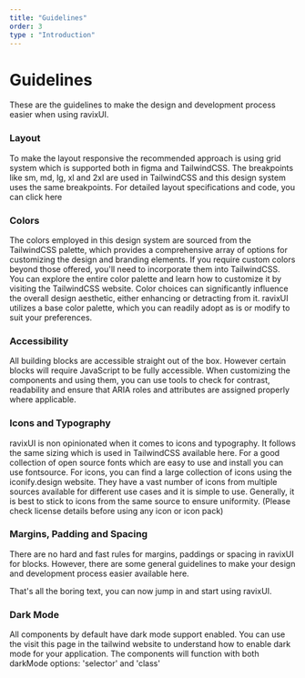 ```yaml
---
title: "Guidelines"
order: 3
type : "Introduction"
---
```


# Guidelines

These are the guidelines to make the design and development process easier when using ravixUI.

### Layout

To make the layout responsive the recommended approach is using grid system which is supported both in figma and TailwindCSS. The breakpoints like sm, md, lg, xl and 2xl are used in TailwindCSS and this design system uses the same breakpoints. For detailed layout specifications and code, you can click here

### Colors

The colors employed in this design system are sourced from the TailwindCSS palette, which provides a comprehensive array of options for customizing the design and branding elements. If you require custom colors beyond those offered, you'll need to incorporate them into TailwindCSS. You can explore the entire color palette and learn how to customize it by visiting the TailwindCSS website. Color choices can significantly influence the overall design aesthetic, either enhancing or detracting from it. ravixUI utilizes a base color palette, which you can readily adopt as is or modify to suit your preferences.

### Accessibility

All building blocks are accessible straight out of the box. However certain blocks will require JavaScript to be fully accessible. When customizing the components and using them, you can use tools to check for contrast, readability and ensure that ARIA roles and attributes are assigned properly where applicable.

### Icons and Typography

ravixUI is non opinionated when it comes to icons and typography. It follows the same sizing which is used in TailwindCSS available here. For a good collection of open source fonts which are easy to use and install you can use fontsource. For icons, you can find a large collection of icons using the iconify.design website. They have a vast number of icons from multiple sources available for different use cases and it is simple to use. Generally, it is best to stick to icons from the same source to ensure uniformity. (Please check license details before using any icon or icon pack)

### Margins, Padding and Spacing

There are no hard and fast rules for margins, paddings or spacing in ravixUI for blocks. However, there are some general guidelines to make your design and development process easier available here.

That's all the boring text, you can now jump in and start using ravixUI.

### Dark Mode

All components by default have dark mode support enabled. You can use the visit this page in the tailwind website to understand how to enable dark mode for your application. The components will function with both darkMode options: 'selector' and 'class'